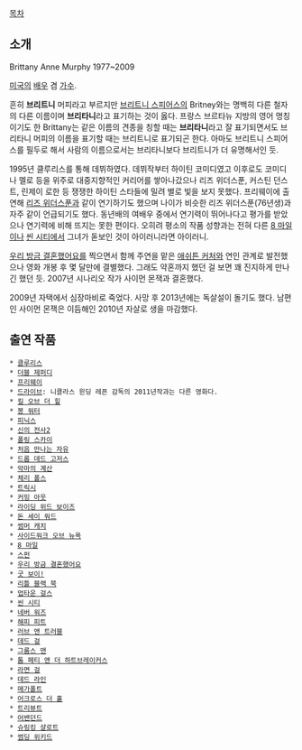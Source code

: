 [[목차]]

== 소개 ==
Brittany Anne Murphy
1977~2009

[[미국]]의 [[배우]] 겸 [[가수]].

흔히 '''브리트니''' 머피라고 부르지만 [[브리트니 스피어스]]의 Britney와는 명백히 다른 철자의 다른 이름이며 '''브리타니'''라고 표기하는 것이 옳다.
프랑스 브르타뉴 지방의 영어 명칭이기도 한 Brittany는 같은 이름의 견종을 칭할 때는 '''브리타니'''라고 잘 표기되면서도 브리타니 머피의 이름을 표기할 때는 브리트니로 표기되곤 한다. 아마도 브리트니 스피어스를 필두로 해서 사람의 이름으로서는 브리타니보다 브리트니가 더 유명해서인 듯.

1995년 클루리스를 통해 데뷔하였다. 데뷔작부터 하이틴 코미디였고 이후로도 코미디나 멜로 등을 위주로 대중지향적인 커리어를 쌓아나갔으나 리즈 위더스푼, 커스틴 던스트, 린제이 로한 등 쟁쟁한 하이틴 스타들에 밀려 별로 빛을 보지 못했다. 프리웨이에 출연해 [[리즈 위더스푼]]과 같이 연기하기도 했으며 나이가 비슷한 리즈 위더스푼(76년생)과 자주 같이 언급되기도 했다. 동년배의 여배우 중에서 연기력이 뛰어나다고 평가를 받았으나 연기력에 비해 뜨지는 못한 편이다. 오히려 평소의 작품 성향과는 전혀 다른 [[8 마일]]이나 [[씬 시티]]에서 그녀가 돋보인 것이 아이러니라면 아이러니.

[[우리 방금 결혼했어요]]를 찍으면서 함께 주연을 맡은 [[애쉬튼 커처]]와 연인 관계로 발전했으나 영화 개봉 후 몇 달만에 결별했다. 그래도 약혼까지 했던 걸 보면 꽤 진지하게 만나긴 했던 듯. 2007년 시나리오 작가 사이먼 몬잭과 결혼했다.

2009년 자택에서 심장마비로 죽었다. 사망 후 2013년에는 독살설이 돌기도 했다. 남편인 사이먼 몬잭은 이듬해인 2010년 자살로 생을 마감했다.

== 출연 작품 ==
 * [[클루리스]]
 * [[더블 제퍼디]]
 * [[프리웨이]]
 * [[드라이브]]: 니콜라스 윈딩 레픈 감독의 2011년작과는 다른 영화다.
 * [[킬 오브 더 힐]]
 * [[봉 워터]]
 * [[피닉스]]
 * [[신의 전사2]]
 * [[폴링 스카이]]
 * [[처음 만나는 자유]]
 * [[드롭 데드 고저스]]
 * [[악마의 계산]]
 * [[체리 폴스]]
 * [[트릭시]]
 * [[커밍 아웃]]
 * [[라이딩 위드 보이즈]]
 * [[돈 세이 워드]]
 * [[썸머 캐치]]
 * [[사이드워크 오브 뉴욕]]
 * [[8 마일]]
 * [[스펀]]
 * [[우리 방금 결혼했어요]]
 * [[굿 보이!]]
 * [[리틀 블랙 북]]
 * [[업타운 걸스]]
 * [[씬 시티]]
 * [[네버 워즈]]
 * [[해피 피트]]
 * [[러브 앤 트러블]]
 * [[데드 걸]]
 * [[그룸스 맨]]
 * [[톰 페티 앤 더 하트브레이커스]]
 * [[라면 걸]]
 * [[데드 라인]]
 * [[메가폴트]]
 * [[어크로스 더 홀]]
 * [[트리뷰트]]
 * [[어밴던드]]
 * [[슈링킹 샬로트]]
 * [[썸딩 위키드]]
